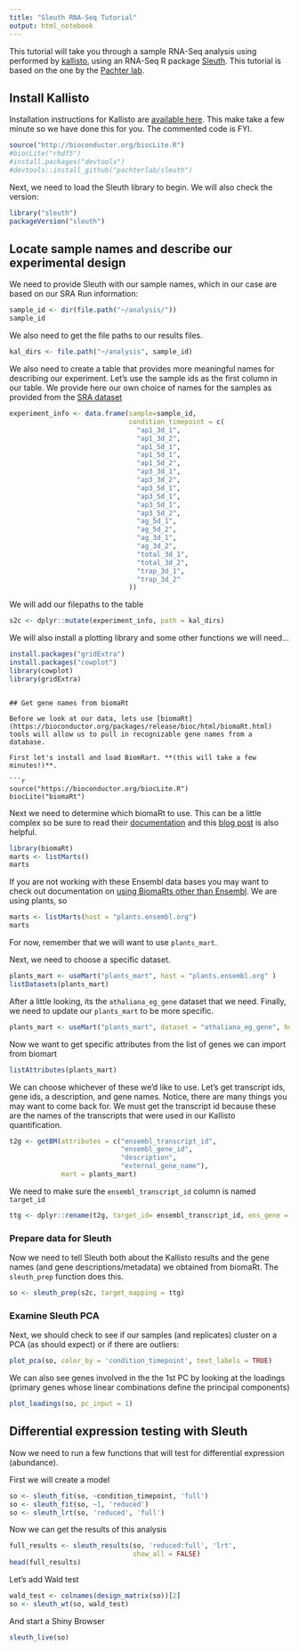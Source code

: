```yaml
---
title: "Sleuth RNA-Seq Tutorial"
output: html_notebook
---
```


This tutorial will take you through a sample RNA-Seq analysis using performed by [kallisto](https://pachterlab.github.io/kallisto/about), using an RNA-Seq R package [Sleuth](https://pachterlab.github.io/sleuth/about). This tutorial is based on the one by the [Pachter lab](https://pachterlab.github.io/sleuth_walkthroughs/boj/analysis.html). 

## Install Kallisto 

Installation instructions for Kallisto are [available here](https://pachterlab.github.io/sleuth/download). This make take a few minute so we have done this for you. The commented code is FYI. 

```r
source("http://bioconductor.org/biocLite.R")
#biocLite("rhdf5")
#install.packages("devtools")
#devtools::install_github("pachterlab/sleuth")
```


Next, we need to load the Sleuth library to begin. We will also check the version:
```r
library("sleuth")
packageVersion("sleuth")
```

## Locate sample names and describe our experimental design

We need to provide Sleuth with our sample names, which in our case are based on our SRA Run information:

```r
sample_id <- dir(file.path("~/analysis/"))
sample_id
```

We also need to get the file paths to our results files. 
```r
kal_dirs <- file.path("~/analysis", sample_id)
```

We also need to create a table that provides more meaningful names for describing our experiment. Let's use the sample ids as the first column in our table. We provide here our own choice of names for the samples as provided from the [SRA dataset](https://www.ncbi.nlm.nih.gov/sra?term=SRP003234)

```r
experiment_info <- data.frame(sample=sample_id, 
                              condition_timepoint = c(
                                "ap1_3d_1", 
                                "ap1_3d_2", 
                                "ap1_5d_1",
                                "ap1_5d_1", 
                                "ap1_5d_2", 
                                "ap3_3d_1",
                                "ap3_3d_2",
                                "ap3_5d_1",
                                "ap3_5d_1",
                                "ap3_5d_1",
                                "ap3_5d_2",
                                "ag_5d_1",
                                "ag_5d_2",
                                "ag_3d_1",
                                "ag_3d_2",
                                "total_3d_1",
                                "total_3d_2",
                                "trap_3d_1", 
                                "trap_3d_2"
                              ))
```



We will add our filepaths to the table

```r
s2c <- dplyr::mutate(experiment_info, path = kal_dirs)
```

We will also install a plotting library and some other functions we will need...
```r
install.packages("gridExtra")
install.packages("cowplot")
library(cowplot)
library(gridExtra)
```
```

## Get gene names from biomaRt 

Before we look at our data, lets use [biomaRt](https://bioconductor.org/packages/release/bioc/html/biomaRt.html) tools will allow us to pull in recognizable gene names from a database. 

First let's install and load BiomRart. **(this will take a few minutes!)**. 

```r
source("https://bioconductor.org/biocLite.R")
biocLite("biomaRt")
```

Next we need to determine which biomaRt to use. This can be a little complex so 
be sure to read their [documentation](https://www.bioconductor.org/packages/devel/bioc/vignettes/biomaRt/inst/doc/biomaRt.html) and this [blog post](https://nsaunders.wordpress.com/2015/04/28/some-basics-of-biomart/) is also helpful. 

```r
library(biomaRt)
marts <- listMarts()
marts
```

If you are not working with these Ensembl data bases you may want to check out documentation on [using BiomaRts other than Ensembl](https://bioconductor.org/packages/release/bioc/vignettes/biomaRt/inst/doc/biomaRt.html#using-a-biomart-other-than-ensembl). We are using plants, so

```r
marts <- listMarts(host = "plants.ensembl.org")
marts
```

For now, remember that we will want to use `plants_mart`. 

Next, we need to choose a specific dataset. 

```r
plants_mart <- useMart("plants_mart", host = "plants.ensembl.org" )
listDatasets(plants_mart)
```

After a little looking, its the `athaliana_eg_gene` dataset that we need. Finally, we need to update our `plants_mart` to be more specific. 

```r
plants_mart <- useMart("plants_mart", dataset = "athaliana_eg_gene", host="plants.ensembl.org" )
```

Now we want to get specific attributes from the list of genes we can import from biomart

```r
listAttributes(plants_mart)
```

We can choose whichever of these we'd like to use. Let's get transcript ids, gene ids, a description, and gene names. Notice, there are many things you may 
want to come back for. We must get the transcript id because these are the names of the transcripts that were used in our Kallisto quantification. 

```r
t2g <- getBM(attributes = c("ensembl_transcript_id", 
                            "ensembl_gene_id", 
                            "description",
                            "external_gene_name"), 
             mart = plants_mart)
```

We need to make sure the `ensembl_transcript_id` column is named `target_id`

```r
ttg <- dplyr::rename(t2g, target_id= ensembl_transcript_id, ens_gene = ensembl_gene_id, ext_gene = external_gene_name)
```


### Prepare data for Sleuth 

Now we need to tell Sleuth both about the Kallisto results and the gene names (and gene descriptions/metadata) we obtained from biomaRt. The `sleuth_prep` function does this. 

```r
so <- sleuth_prep(s2c, target_mapping = ttg)
```


### Examine Sleuth PCA

Next, we should check to see if our samples (and replicates) cluster on a PCA (as should expect) or if there are outliers:

```r
plot_pca(so, color_by = 'condition_timepoint', text_labels = TRUE)
```

We can also see genes involved in the the 1st PC by looking at the loadings (primary genes whose linear combinations define the principal components)

```r
plot_loadings(so, pc_input = 1)
```

## Differential expression testing with Sleuth 

Now we need to run a few functions that will test for differential expression (abundance). 

First we will create a model

```r
so <- sleuth_fit(so, ~condition_timepoint, 'full')
so <- sleuth_fit(so, ~1, 'reduced')
so <- sleuth_lrt(so, 'reduced', 'full')
```

Now we can get the results of this analysis

```r
full_results <- sleuth_results(so, 'reduced:full', 'lrt',
                               show_all = FALSE)
head(full_results)
```



Let's add  Wald test
```r
wald_test <- colnames(design_matrix(so))[2]
so <- sleuth_wt(so, wald_test)
```

And start a Shiny Browser

```r
sleuth_live(so)
```









